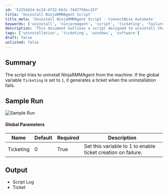 ```yaml
---
id: '52254d14-bc24-4f32-bb3c-7447756ec15f'
title: 'Uninstall NinjaRMMAgent Script'
title_meta: 'Uninstall NinjaRMMAgent Script - ConnectWise Automate'
keywords: ['uninstall', 'ninjarmagent', 'script', 'ticketing', 'failure']
description: 'This document outlines a script designed to uninstall the NinjaRMMAgent from a machine. It includes a global parameter for ticketing, which, when enabled, generates a support ticket if the uninstallation process fails. The document also provides a summary of the script functionality and sample run output.'
tags: ['uninstallation', 'ticketing', 'windows', 'software']
draft: false
unlisted: false
---
```

## Summary

The script tries to uninstall NinjaRMMAgent from the machine. If the global variable `Ticketing` is set to `1`, it generates a ticket when the uninstallation fails.

## Sample Run

![Sample Run](../../../static/img/NinjaRMMAgent-Uninstaller/image_1.png)

#### Global Parameters

| Name      | Default | Required | Description                                              |
|-----------|---------|----------|----------------------------------------------------------|
| Ticketing | 0       | True     | Set this variable to 1 to enable ticket creation on failure. |

## Output

- Script Log
- Ticket











